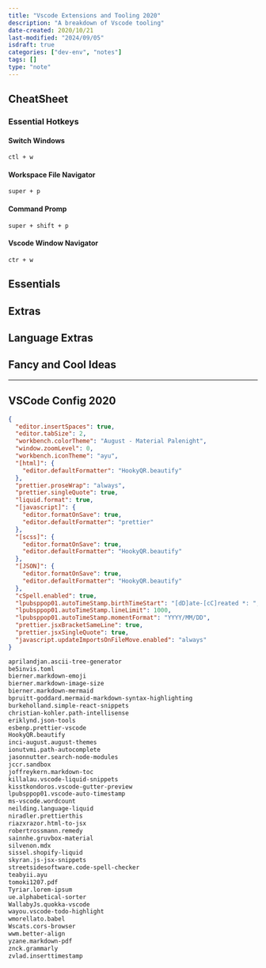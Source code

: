 ```yaml
---
title: "Vscode Extensions and Tooling 2020"
description: "A breakdown of Vscode tooling"
date-created: 2020/10/21
last-modified: "2024/09/05"
isdraft: true
categories: ["dev-env", "notes"]
tags: []
type: "note"
---
```


## CheatSheet 


### Essential Hotkeys 

#### Switch Windows 

```vscode 
ctl + w
```

#### Workspace File Navigator

```vscode
super + p
```
#### Command Promp

```vscode
super + shift + p
```

#### Vscode Window Navigator

```vscode
ctr + w
```



## Essentials

## Extras

## Language Extras

## Fancy and Cool Ideas

---

## VSCode Config 2020

```json
{
  "editor.insertSpaces": true,
  "editor.tabSize": 2,
  "workbench.colorTheme": "August - Material Palenight",
  "window.zoomLevel": 0,
  "workbench.iconTheme": "ayu",
  "[html]": {
    "editor.defaultFormatter": "HookyQR.beautify"
  },
  "prettier.proseWrap": "always",
  "prettier.singleQuote": true,
  "liquid.format": true,
  "[javascript]": {
    "editor.formatOnSave": true,
    "editor.defaultFormatter": "prettier"
  },
  "[scss]": {
    "editor.formatOnSave": true,
    "editor.defaultFormatter": "HookyQR.beautify"
  },
  "[JSON]": {
    "editor.formatOnSave": true,
    "editor.defaultFormatter": "HookyQR.beautify"
  },
  "cSpell.enabled": true,
  "lpubsppop01.autoTimeStamp.birthTimeStart": "[dD]ate-[cC]reated *: ",
  "lpubsppop01.autoTimeStamp.lineLimit": 1000,
  "lpubsppop01.autoTimeStamp.momentFormat": "YYYY/MM/DD",
  "prettier.jsxBracketSameLine": true,
  "prettier.jsxSingleQuote": true,
  "javascript.updateImportsOnFileMove.enabled": "always"
}
```

```txt
aprilandjan.ascii-tree-generator
be5invis.toml
bierner.markdown-emoji
bierner.markdown-image-size
bierner.markdown-mermaid
bpruitt-goddard.mermaid-markdown-syntax-highlighting
burkeholland.simple-react-snippets
christian-kohler.path-intellisense
eriklynd.json-tools
esbenp.prettier-vscode
HookyQR.beautify
inci-august.august-themes
ionutvmi.path-autocomplete
jasonnutter.search-node-modules
jccr.sandbox
joffreykern.markdown-toc
killalau.vscode-liquid-snippets
kisstkondoros.vscode-gutter-preview
lpubsppop01.vscode-auto-timestamp
ms-vscode.wordcount
neilding.language-liquid
niradler.prettierthis
riazxrazor.html-to-jsx
robertrossmann.remedy
sainnhe.gruvbox-material
silvenon.mdx
sissel.shopify-liquid
skyran.js-jsx-snippets
streetsidesoftware.code-spell-checker
teabyii.ayu
tomoki1207.pdf
Tyriar.lorem-ipsum
ue.alphabetical-sorter
WallabyJs.quokka-vscode
wayou.vscode-todo-highlight
wmorellato.babel
Wscats.cors-browser
wwm.better-align
yzane.markdown-pdf
znck.grammarly
zvlad.inserttimestamp
```
